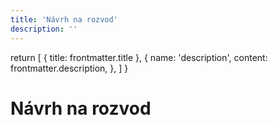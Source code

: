 ```yaml
---
title: 'Návrh na rozvod'
description: ''
---
```


  return [
    { title: frontmatter.title },
    {
      name: 'description',
      content: frontmatter.description,
    },
  ]
}

# Návrh na rozvod
